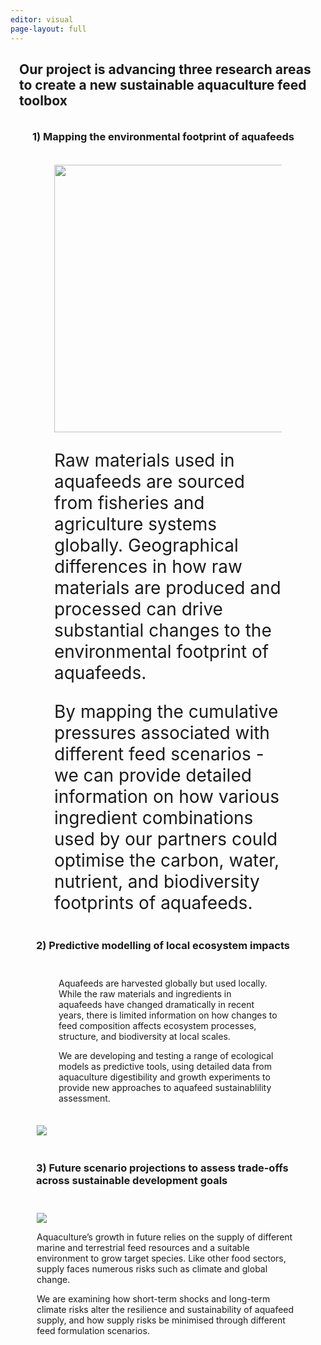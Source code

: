 ```yaml
---
editor: visual
page-layout: full
---
```


::: {style="margin: 1em"}
## Our project is advancing three research areas to create a new sustainable aquaculture feed toolbox
:::

::: {style="margin: 2.5em"}
### 1) Mapping the environmental footprint of aquafeeds

::: {layout-ncol="2" style="margin: 2.5em"}
![](photos/stock_images/feed_footprint_global.jpg){fig-align="center" width="428"}

::: {.text style="font-size: 2em"}


Raw materials used in aquafeeds are sourced from fisheries and agriculture systems globally. Geographical differences in how raw materials are produced and processed can drive substantial changes to the environmental footprint of aquafeeds.

By mapping the cumulative pressures associated with different feed scenarios - we can provide detailed information on how various ingredient combinations used by our partners could optimise the carbon, water, nutrient, and biodiversity footprints of aquafeeds.
:::
:::
:::

### 2) Predictive modelling of local ecosystem impacts {style="margin: 2.5em"}

::: {layout-ncol="2" style="margin:3em"}
::: {style="margin: 2.5em"}


Aquafeeds are harvested globally but used locally. While the raw materials and ingredients in aquafeeds have changed dramatically in recent years, there is limited information on how changes to feed composition affects ecosystem processes, structure, and biodiversity at local scales.

We are developing and testing a range of ecological models as predictive tools, using detailed data from aquaculture digestibility and growth experiments to provide new approaches to aquafeed sustainablility assessment.


:::

![](photos/stock_images/aquapens_pollution.jpg){fig-align="center"}
:::

### 3) Future scenario projections to assess trade-offs across sustainable development goals {style="margin: 2.5em"}

::: {layout-ncol="2" style="margin: 3em"}
![](photos/stock_images/feed_sdgs.jpg)

<div>


Aquaculture's growth in future relies on the supply of different marine and terrestrial feed resources and a suitable environment to grow target species. Like other food sectors, supply faces numerous risks such as climate and global change.

We are examining how short-term shocks and long-term climate risks alter the resilience and sustainability of aquafeed supply, and how supply risks be minimised through different feed formulation scenarios.

</div>
:::
